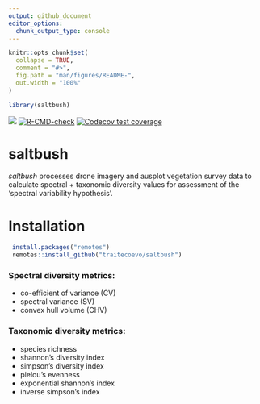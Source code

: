 ```yaml
---
output: github_document
editor_options: 
  chunk_output_type: console
---
```


<!-- README.md is generated from README.Rmd. Please edit that file -->

```r
knitr::opts_chunk$set(
  collapse = TRUE,
  comment = "#>",
  fig.path = "man/figures/README-",
  out.width = "100%"
)

library(saltbush)
```

<!-- badges: start -->
[![](https://img.shields.io/badge/lifecycle-experimental-orange.svg)](https://lifecycle.r-lib.org/articles/stages.html#experimental)
[![R-CMD-check](https://github.com/traitecoevo/saltbush/actions/workflows/R-CMD-check.yaml/badge.svg)](https://github.com/traitecoevo/saltbush/actions/workflows/R-CMD-check.yaml)
[![Codecov test coverage](https://codecov.io/gh/traitecoevo/saltbush/graph/badge.svg)](https://app.codecov.io/gh/traitecoevo/saltbush)
<!-- badges: end -->

# saltbush

*saltbush* processes drone imagery and ausplot vegetation survey data to calculate spectral + taxonomic diversity values for assessment of the 'spectral variability hypothesis'.

# Installation

```r
 install.packages("remotes")
 remotes::install_github("traitecoevo/saltbush")
```

### Spectral diversity metrics:

+ co-efficient of variance (CV)
+ spectral variance (SV)
+ convex hull volume (CHV)

### Taxonomic diversity metrics:

+ species richness
+ shannon's diversity index
+ simpson's diversity index
+ pielou's evenness
+ exponential shannon's index
+ inverse simpson's index

